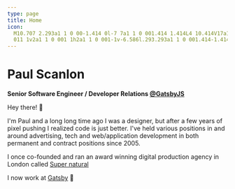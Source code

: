 ```yaml
---
type: page
title: Home
icon:
  M10.707 2.293a1 1 0 00-1.414 0l-7 7a1 1 0 001.414 1.414L4 10.414V17a1 1 0 001 1h2a1 1 0 001-1v-2a1 1 0 011-1h2a1 1 0
  011 1v2a1 1 0 001 1h2a1 1 0 001-1v-6.586l.293.293a1 1 0 001.414-1.414l-7-7z
---
```




<h1 className="!mb-0">Paul Scanlon</h1>

**Senior Software Engineer / Developer Relations [@GatsbyJS](https://twitter.com/GatsbyJs)**

Hey there! 👋

I'm Paul and a long long time ago I was a designer, but after a few years of pixel pushing I realized code is just
better. I've held various positions in and around advertising, tech and web/application development in both permanent
and contract positions since 2005.

I once co-founded and ran an award winning digital production agency in London called
[Super natural](https://vimeo.com/109836047)

I now work at [Gatsby](https://www.gatsbyjs.com/) 💜

<div className="grid md:grid-cols-1fr-1fr gap-8 my-20">
  <RecentGitHubUserEvent />
  <RecentTweets />
</div>

<div className="grid gap-32">
  <LatestArticles />
  <LatestDemos />
  <LatestStreams />
  <LatestPosts />
</div>
